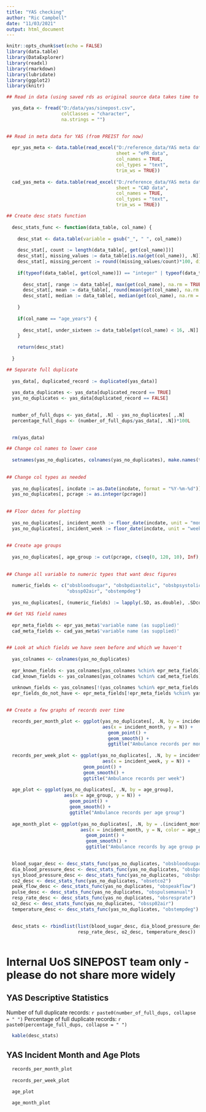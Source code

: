 ```yaml
---
title: "YAS checking"
author: "Ric Campbell"
date: "11/03/2021"
output: html_document
---
```


```r
knitr::opts_chunk$set(echo = FALSE)
library(data.table)
library(DataExplorer)
library(readxl)
library(rmarkdown)
library(lubridate)
library(ggplot2)
library(knitr)
```


```r

## Read in data (using saved rds as original source data takes time to load due to high compression)

  yas_data <- fread("D:/data/yas/sinepost.csv",
                    colClasses = "character",
                    na.strings = "")

  
## Read in meta data for YAS (from PREIST for now)
  
  epr_yas_meta <- data.table(read_excel("D:/reference_data/YAS meta data.xlsx",
                                        sheet = "ePR data",
                                        col_names = TRUE,
                                        col_types = "text",
                                        trim_ws = TRUE))
  
  cad_yas_meta <- data.table(read_excel("D:/reference_data/YAS meta data.xlsx",
                                        sheet = "CAD data",
                                        col_names = TRUE,
                                        col_types = "text",
                                        trim_ws = TRUE))
```
  
  
```r

## Create desc stats function
  
  desc_stats_func <- function(data_table, col_name) {
    
    desc_stat <- data.table(variable = gsub("_", " ", col_name))
    
    desc_stat[, count := length(data_table[, get(col_name)])]
    desc_stat[, missing_values := data_table[is.na(get(col_name)), .N]]
    desc_stat[, missing_percent := round((missing_values/count)*100, digits = 2)]
    
    if(typeof(data_table[, get(col_name)]) == "integer" | typeof(data_table[, get(col_name)]) == "double")  {
      
      desc_stat[, range := data_table[, max(get(col_name), na.rm = TRUE)] - data_table[, min(get(col_name), na.rm = TRUE)]]
      desc_stat[, mean := data_table[, round(mean(get(col_name), na.rm = TRUE), digits = 2)]]
      desc_stat[, median := data_table[, median(get(col_name), na.rm = TRUE)]]
      
    }
    
    if(col_name == "age_years") {
      
      desc_stat[, under_sixteen := data_table[get(col_name) < 16, .N]]
    }
    
    return(desc_stat)
    
  }

```


```r

## Separate full duplicate
  
  yas_data[, duplicated_record := duplicated(yas_data)]
  
  yas_data_duplicates <- yas_data[duplicated_record == TRUE]
  yas_no_duplicates <- yas_data[duplicated_record == FALSE]

  
  number_of_full_dups <- yas_data[, .N] - yas_no_duplicates[ ,.N]
  percentage_full_dups <- (number_of_full_dups/yas_data[, .N])*100L
  

  rm(yas_data) 
```


```r

## Change col names to lower case
  
  setnames(yas_no_duplicates, colnames(yas_no_duplicates), make.names(tolower(colnames(yas_no_duplicates))))
  
  
## Change col types as needed
  
  yas_no_duplicates[, incdate := as.Date(incdate, format = "%Y-%m-%d")]
  yas_no_duplicates[, pcrage := as.integer(pcrage)]
  
  
## Floor dates for plotting
  
  yas_no_duplicates[, incident_month := floor_date(incdate, unit = "month")]
  yas_no_duplicates[, incident_week := floor_date(incdate, unit = "week")]
  
  
## Create age groups
  
  yas_no_duplicates[, age_group := cut(pcrage, c(seq(0, 120, 10), Inf), include.lowest = TRUE)]
  
   
## Change all variable to numeric types that want desc figures
  
  numeric_fields <- c("obsbloodsugar", "obsbpdiastolic", "obsbpsystolic", "obsetco2", "obspeakflow", "obspulsemanual", "obsresprate",
                      "obssp02air", "obstempdeg")
  
  yas_no_duplicates[, (numeric_fields) := lapply(.SD, as.double), .SDcols =  numeric_fields]

```  

  
```r
  
## Get YAS field names
  
  epr_meta_fields <- epr_yas_meta$'variable name (as supplied)'
  cad_meta_fields <- cad_yas_meta$'variable name (as supplied)'

  
## Look at which fields we have seen before and which we haven't
  
  yas_colnames <- colnames(yas_no_duplicates)
  
  epr_known_fields <- yas_colnames[yas_colnames %chin% epr_meta_fields]
  cad_known_fields <- yas_colnames[yas_colnames %chin% cad_meta_fields]
  
  unknown_fields <- yas_colnames[!(yas_colnames %chin% epr_meta_fields | yas_colnames %chin% cad_meta_fields)]
  epr_fields_do_not_have <- epr_meta_fields[!epr_meta_fields %chin% yas_colnames]
  

```
  

``` r
## Create a few graphs of records over time

  records_per_month_plot <- ggplot(yas_no_duplicates[, .N, by = incident_month],
                                   aes(x = incident_month, y = N)) +
                                     geom_point() + 
                                     geom_smooth() + 
                                     ggtitle("Ambulance records per month")
  
  records_per_week_plot <- ggplot(yas_no_duplicates[, .N, by = incident_week],
                                   aes(x = incident_week, y = N)) +
                            geom_point() + 
                            geom_smooth() + 
                            ggtitle("Ambulance records per week")
  
  age_plot <- ggplot(yas_no_duplicates[, .N, by = age_group],
                     aes(x = age_group, y = N)) +
                       geom_point() + 
                       geom_smooth() + 
                       ggtitle("Ambulance records per age group")
  
  age_month_plot <- ggplot(yas_no_duplicates[, .N, by = .(incident_month, age_group)],
                           aes(x = incident_month, y = N, color = age_group)) +
                             geom_point() + 
                             geom_smooth() + 
                             ggtitle("Ambulance records by age group per month")
  
```  

   
```r

  blood_sugar_desc <- desc_stats_func(yas_no_duplicates, "obsbloodsugar")
  dia_blood_pressure_desc <- desc_stats_func(yas_no_duplicates, "obsbpdiastolic")
  sys_blood_pressure_desc <- desc_stats_func(yas_no_duplicates, "obsbpsystolic")
  co2_desc <- desc_stats_func(yas_no_duplicates, "obsetco2")
  peak_flow_desc <- desc_stats_func(yas_no_duplicates, "obspeakflow")
  pulse_desc <- desc_stats_func(yas_no_duplicates, "obspulsemanual")
  resp_rate_desc <- desc_stats_func(yas_no_duplicates, "obsresprate")
  o2_desc <- desc_stats_func(yas_no_duplicates, "obssp02air")
  temperature_desc <- desc_stats_func(yas_no_duplicates, "obstempdeg")

  
  desc_stats <- rbindlist(list(blood_sugar_desc, dia_blood_pressure_desc, sys_blood_pressure_desc, co2_desc, peak_flow_desc, pulse_desc,
                          resp_rate_desc, o2_desc, temperature_desc))
  
```
  
# Internal UoS SINEPOST team only - please do not share more widely


## YAS Descriptive Statistics

  Number of full duplicate records: `r paste0(number_of_full_dups, collapse = " ")` 
  Percentage of full duplicate records: `r paste0(percentage_full_dups, collapse = " ")` 

```r

  kable(desc_stats)

```
  
  
## YAS Incident Month and Age Plots
```r

  records_per_month_plot
    
  records_per_week_plot

  age_plot
  
  age_month_plot
```
